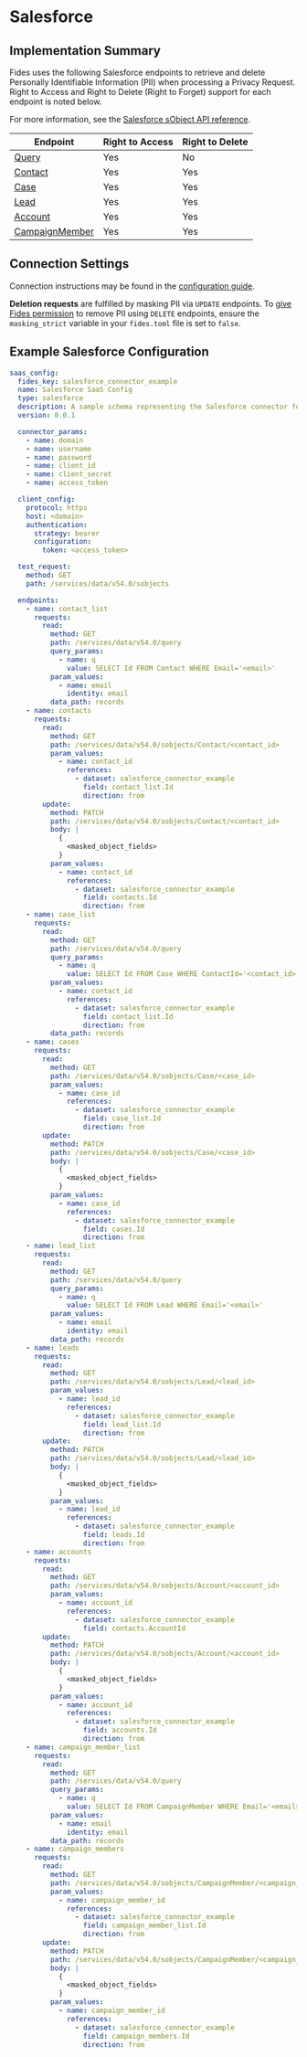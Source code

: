 
# Salesforce

## Implementation Summary

Fides uses the following Salesforce endpoints to retrieve and delete Personally Identifiable Information (PII) when processing a Privacy Request. Right to Access and Right to Delete (Right to Forget) support for each endpoint is noted below.

For more information, see the [Salesforce sObject API reference](https://developer.salesforce.com/docs/atlas.en-us.api_rest.meta/api_rest/resources_sobject_basic_info_post.htm).

|Endpoint | Right to Access | Right to Delete |
|----|----|----|
|[Query](https://developer.salesforce.com/docs/atlas.en-us.238.0.api_rest.meta/api_rest/resources_query.htm) | Yes | No |
|[Contact](https://developer.salesforce.com/docs/atlas.en-us.238.0.object_reference.meta/object_reference/sforce_api_objects_contact.htm) | Yes | Yes |
|[Case](https://developer.salesforce.com/docs/atlas.en-us.238.0.object_reference.meta/object_reference/sforce_api_objects_case.htm) | Yes | Yes |
|[Lead](https://developer.salesforce.com/docs/atlas.en-us.238.0.object_reference.meta/object_reference/sforce_api_objects_lead.htm) | Yes | Yes |
|[Account](https://developer.salesforce.com/docs/atlas.en-us.238.0.object_reference.meta/object_reference/sforce_api_objects_account.htm) | Yes | Yes |
|[CampaignMember](https://developer.salesforce.com/docs/atlas.en-us.238.0.object_reference.meta/object_reference/sforce_api_objects_campaignmember.htm) | Yes | Yes |

## Connection Settings

Connection instructions may be found in the [configuration guide](../saas-config).

**Deletion requests** are fulfilled by masking PII via `UPDATE` endpoints. To [give Fides permission](../../../configuration/configuration) to remove PII using `DELETE` endpoints, ensure the `masking_strict` variable in your `fides.toml` file is set to `false`.


## Example Salesforce Configuration

```yaml
saas_config:
  fides_key: salesforce_connector_example
  name: Salesforce SaaS Config
  type: salesforce
  description: A sample schema representing the Salesforce connector for Fidesops
  version: 0.0.1

  connector_params:
    - name: domain
    - name: username
    - name: password
    - name: client_id
    - name: client_secret
    - name: access_token

  client_config:
    protocol: https
    host: <domain>
    authentication:
      strategy: bearer
      configuration:
        token: <access_token>

  test_request:
    method: GET
    path: /services/data/v54.0/sobjects

  endpoints:
    - name: contact_list
      requests:
        read:
          method: GET
          path: /services/data/v54.0/query
          query_params:
            - name: q
              value: SELECT Id FROM Contact WHERE Email='<email>'
          param_values:
            - name: email
              identity: email
          data_path: records
    - name: contacts
      requests:
        read:
          method: GET
          path: /services/data/v54.0/sobjects/Contact/<contact_id>
          param_values:
            - name: contact_id
              references:
                - dataset: salesforce_connector_example
                  field: contact_list.Id
                  direction: from
        update:
          method: PATCH
          path: /services/data/v54.0/sobjects/Contact/<contact_id>
          body: |
            {
              <masked_object_fields>
            }
          param_values:
            - name: contact_id
              references:
                - dataset: salesforce_connector_example
                  field: contacts.Id
                  direction: from
    - name: case_list
      requests:
        read:
          method: GET
          path: /services/data/v54.0/query
          query_params:
            - name: q
              value: SELECT Id FROM Case WHERE ContactId='<contact_id>'
          param_values:
            - name: contact_id
              references:
                - dataset: salesforce_connector_example
                  field: contact_list.Id
                  direction: from
          data_path: records
    - name: cases
      requests:
        read:
          method: GET
          path: /services/data/v54.0/sobjects/Case/<case_id>
          param_values:
            - name: case_id
              references:
                - dataset: salesforce_connector_example
                  field: case_list.Id
                  direction: from
        update:
          method: PATCH
          path: /services/data/v54.0/sobjects/Case/<case_id>
          body: |
            {
              <masked_object_fields>
            }
          param_values:
            - name: case_id
              references:
                - dataset: salesforce_connector_example
                  field: cases.Id
                  direction: from
    - name: lead_list
      requests:
        read:
          method: GET
          path: /services/data/v54.0/query
          query_params:
            - name: q
              value: SELECT Id FROM Lead WHERE Email='<email>'
          param_values:
            - name: email
              identity: email
          data_path: records
    - name: leads
      requests:
        read:
          method: GET
          path: /services/data/v54.0/sobjects/Lead/<lead_id>
          param_values:
            - name: lead_id
              references:
                - dataset: salesforce_connector_example
                  field: lead_list.Id
                  direction: from
        update:
          method: PATCH
          path: /services/data/v54.0/sobjects/Lead/<lead_id>
          body: |
            {
              <masked_object_fields>
            }
          param_values:
            - name: lead_id
              references:
                - dataset: salesforce_connector_example
                  field: leads.Id
                  direction: from
    - name: accounts
      requests:
        read:
          method: GET
          path: /services/data/v54.0/sobjects/Account/<account_id>
          param_values:
            - name: account_id
              references:
                - dataset: salesforce_connector_example
                  field: contacts.AccountId
        update:
          method: PATCH
          path: /services/data/v54.0/sobjects/Account/<account_id>
          body: |
            {
              <masked_object_fields>
            }
          param_values:
            - name: account_id
              references:
                - dataset: salesforce_connector_example
                  field: accounts.Id
                  direction: from
    - name: campaign_member_list
      requests:
        read:
          method: GET
          path: /services/data/v54.0/query
          query_params:
            - name: q
              value: SELECT Id FROM CampaignMember WHERE Email='<email>'
          param_values:
            - name: email
              identity: email
          data_path: records
    - name: campaign_members
      requests:
        read:
          method: GET
          path: /services/data/v54.0/sobjects/CampaignMember/<campaign_member_id>
          param_values:
            - name: campaign_member_id
              references:
                - dataset: salesforce_connector_example
                  field: campaign_member_list.Id
                  direction: from
        update:
          method: PATCH
          path: /services/data/v54.0/sobjects/CampaignMember/<campaign_member_id>
          body: |
            {
              <masked_object_fields>
            }
          param_values:
            - name: campaign_member_id
              references:
                - dataset: salesforce_connector_example
                  field: campaign_members.Id
                  direction: from
```

